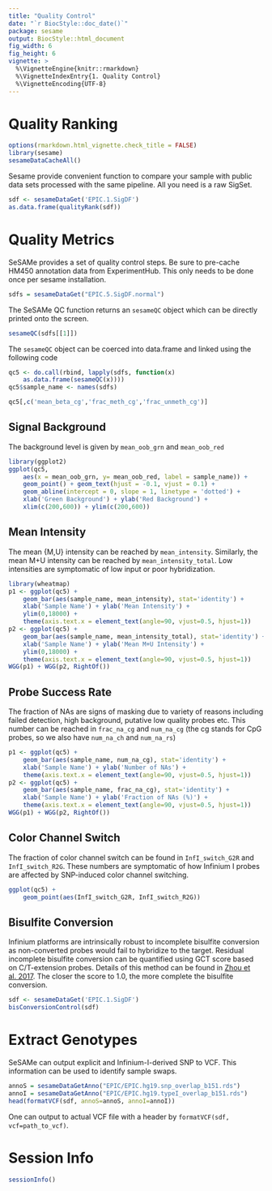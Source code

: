 ```yaml
---
title: "Quality Control"
date: "`r BiocStyle::doc_date()`"
package: sesame
output: BiocStyle::html_document
fig_width: 6
fig_height: 6
vignette: >
  %\VignetteEngine{knitr::rmarkdown}
  %\VignetteIndexEntry{1. Quality Control}
  %\VignetteEncoding{UTF-8}
---
```


# Quality Ranking

```r
options(rmarkdown.html_vignette.check_title = FALSE)
library(sesame)
sesameDataCacheAll()
```

Sesame provide convenient function to compare your sample with
public data sets processed with the same pipeline. All you need
is a raw SigSet.
```r
sdf <- sesameDataGet('EPIC.1.SigDF')
as.data.frame(qualityRank(sdf))
```

# Quality Metrics

SeSAMe provides a set of quality control steps.
Be sure to pre-cache HM450 annotation data from ExperimentHub.
This only needs to be done once per sesame installation.
```r
sdfs = sesameDataGet("EPIC.5.SigDF.normal")
```

The SeSAMe QC function returns an `sesameQC` object which can be
directly printed onto the screen.
```r
sesameQC(sdfs[[1]])
```

The `sesameQC` object can be coerced into data.frame and linked
using the following code
```r
qc5 <- do.call(rbind, lapply(sdfs, function(x)
    as.data.frame(sesameQC(x))))
qc5$sample_name <- names(sdfs)

qc5[,c('mean_beta_cg','frac_meth_cg','frac_unmeth_cg')]
```

## Signal Background

The background level is given by `mean_oob_grn` and `mean_oob_red`
```r
library(ggplot2)
ggplot(qc5,
    aes(x = mean_oob_grn, y= mean_oob_red, label = sample_name)) +
    geom_point() + geom_text(hjust = -0.1, vjust = 0.1) +
    geom_abline(intercept = 0, slope = 1, linetype = 'dotted') +
    xlab('Green Background') + ylab('Red Background') +
    xlim(c(200,600)) + ylim(c(200,600))
```

## Mean Intensity

The mean {M,U} intensity can be reached by `mean_intensity`.
Similarly, the mean M+U intensity can be reached by
`mean_intensity_total`. Low intensities are symptomatic of low
input or poor hybridization.

```r
library(wheatmap)
p1 <- ggplot(qc5) +
    geom_bar(aes(sample_name, mean_intensity), stat='identity') +
    xlab('Sample Name') + ylab('Mean Intensity') +
    ylim(0,18000) +
    theme(axis.text.x = element_text(angle=90, vjust=0.5, hjust=1))
p2 <- ggplot(qc5) +
    geom_bar(aes(sample_name, mean_intensity_total), stat='identity') +
    xlab('Sample Name') + ylab('Mean M+U Intensity') +
    ylim(0,18000) +
    theme(axis.text.x = element_text(angle=90, vjust=0.5, hjust=1))
WGG(p1) + WGG(p2, RightOf())
```

## Probe Success Rate

The fraction of NAs are signs of masking due to variety of reasons
including failed detection, high background, putative low quality
probes etc. This number can be reached in `frac_na_cg` and 
`num_na_cg` (the cg stands for CpG probes, so we also have
`num_na_ch` and `num_na_rs`)
```r
p1 <- ggplot(qc5) +
    geom_bar(aes(sample_name, num_na_cg), stat='identity') +
    xlab('Sample Name') + ylab('Number of NAs') +
    theme(axis.text.x = element_text(angle=90, vjust=0.5, hjust=1))
p2 <- ggplot(qc5) +
    geom_bar(aes(sample_name, frac_na_cg), stat='identity') +
    xlab('Sample Name') + ylab('Fraction of NAs (%)') +
    theme(axis.text.x = element_text(angle=90, vjust=0.5, hjust=1))
WGG(p1) + WGG(p2, RightOf())
```

## Color Channel Switch

The fraction of color channel switch can be found in 
`InfI_switch_G2R` and `InfI_switch_R2G`. These numbers are 
symptomatic of how Infinium I probes are affected by SNP-induced
color channel switching.
```r
ggplot(qc5) +
    geom_point(aes(InfI_switch_G2R, InfI_switch_R2G))
```

## Bisulfite Conversion

Infinium platforms are intrinsically robust to incomplete bisulfite conversion
as non-converted probes would fail to hybridize to the target. Residual
incomplete bisulfite conversion can be quantified using GCT score based on
C/T-extension probes. Details of this method can be found in
[Zhou et al. 2017](https://academic.oup.com/nar/article/45/4/e22/2290930).
The closer the score to 1.0, the more complete the bisulfite conversion.
```r
sdf <- sesameDataGet('EPIC.1.SigDF')
bisConversionControl(sdf)
```

# Extract Genotypes

SeSAMe can output explicit and Infinium-I-derived SNP to VCF.
This information can be used to identify sample swaps.

```r
annoS = sesameDataGetAnno("EPIC/EPIC.hg19.snp_overlap_b151.rds")
annoI = sesameDataGetAnno("EPIC/EPIC.hg19.typeI_overlap_b151.rds")
head(formatVCF(sdf, annoS=annoS, annoI=annoI))
```

One can output to actual VCF file with a header by `formatVCF(sdf,
vcf=path_to_vcf)`.

# Session Info

```r
sessionInfo()
```